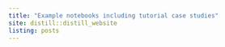 ```yaml
---
title: "Example notebooks including tutorial case studies"
site: distill::distill_website
listing: posts
---
```


